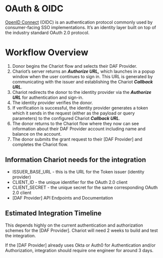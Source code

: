 # OAuth & OIDC

[OpenID Connect](https://openid.net/connect/) (OIDC) is an authentication protocol commonly used by consumer-facing SSO implementations. It’s an identity layer built on top of the industry standard OAuth 2.0 protocol.

# Workflow Overview
1. Donor begins the Chariot flow and selects their DAF Provider.
2. Chariot’s server returns an ***Authorize URL,*** which launches in a popup window when the user continues to sign in. This URL is generated by communicating with the issuer and establishing the Chariot ***Callback URL***.
3. Chariot redirects the donor to the identity provider via the ***Authorize URL*** for authentication and sign-in.
4. The identity provider verifies the donor.
5. If verification is successful, the identity provider generates a token which it sends in the request (either as the payload or query parameters) to the configured Chariot ***Callback URL***.
6. The donor returns to the Chariot flow where they now can see information about their DAF Provider account including name and balance on the account.
7. The donor submits the grant request to their [DAF Provider] and completes the Chariot flow.



## Information Chariot needs for the integration

- ISSUER_BASE_URL - this is the URL for the Token issuer (identity provider)
- CLIENT_ID - the unique identifier for the OAuth 2.0 client
- CLIENT_SECRET - the unique secret for the same corresponding OAuth 2.0 client
- [DAF Provider] API Endpoints and Documentation

## Estimated Integration Timeline

This depends highly on the current authentication and authorization schemes for the [DAF Provider]. Chariot will need 2 weeks to build and test the integration.

If the [DAF Provider] already uses Okta or Auth0 for Authentication and/or Authorization, integration should require one engineer for around 3 days. 